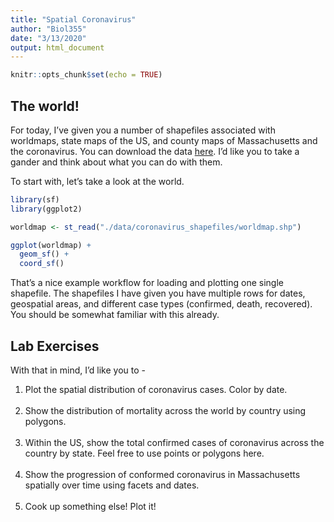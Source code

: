 ```yaml
---
title: "Spatial Coronavirus"
author: "Biol355"
date: "3/13/2020"
output: html_document
---
```


```r
knitr::opts_chunk$set(echo = TRUE)
```

## The world!

For today, I've given you a number of shapefiles associated with worldmaps, state maps of the US, and county maps of Massachusetts and the coronavirus. You can download the data [here](./Data/coronavirus_shapefiles.zip). I'd like you to take a gander and think about what you can do with them.

To start with, let's take a look at the world.

```r
library(sf)
library(ggplot2)

worldmap <- st_read("./data/coronavirus_shapefiles/worldmap.shp")

ggplot(worldmap) +
  geom_sf() +
  coord_sf()
```

That's a nice example workflow for loading and plotting one single shapefile. The shapefiles I have given you have multiple rows for dates, geospatial areas, and different case types (confirmed, death, recovered). You should be somewhat familiar with this already.

## Lab Exercises

With that in mind, I'd like you to - 

1. Plot the spatial distribution of coronavirus cases.  Color by date.  
\
2. Show the distribution of mortality across the world by country using polygons.  
\
3. Within the US, show the total confirmed cases of coronavirus across the country by state. Feel free to use points or polygons here.   
\
4. Show the progression of conformed coronavirus in Massachusetts spatially over time using facets and dates.  
\
5. Cook up something else! Plot it!
